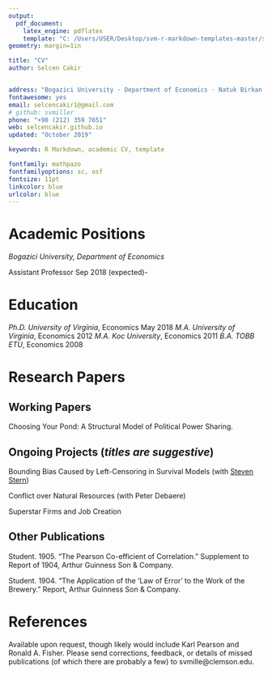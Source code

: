 ```yaml
---
output: 
  pdf_document:
    latex_engine: pdflatex
    template: "C: /Users/USER/Desktop/svm-r-markdown-templates-master/svm-latex-cv.tex"
geometry: margin=1in

title: "CV"
author: Selcen Cakir


address: "Bogazici University · Department of Economics · Natuk Birkan Building 214  · Istanbul 34342, Turkey"
fontawesome: yes
email: selcencakir1@gmail.com
# github: svmiller
phone: "+90 (212) 359 7651"
web: selcencakir.github.io
updated: "October 2019"

keywords: R Markdown, academic CV, template

fontfamily: mathpazo
fontfamilyoptions: sc, osf
fontsize: 11pt
linkcolor: blue
urlcolor: blue
---
```


# Academic Positions

*Bogazici University, Department of Economics*

Assistant Professor \hfill Sep 2018 (expected)-



# Education

*Ph.D. University of Virginia*, Economics \hfill May 2018 
*M.A. University of Virginia*, Economics \hfill 2012
*M.A. Koc University*, Economics \hfill 2011
*B.A. TOBB ETU*, Economics \hfill 2008



# Research Papers

## Working Papers

Choosing Your Pond: A Structural Model of Political Power Sharing.

## Ongoing Projects (_titles are suggestive_)

Bounding Bias Caused by Left-Censoring in Survival Models (with [Steven Stern](https://sites.google.com/site/stevensterneconomics/home))

Conflict over Natural Resources (with Peter Debaere)

Superstar Firms and Job Creation



## Other Publications

Student. 1905. "The Pearson Co-efficient of Correlation." Supplement to Report of 1904, Arthur Guinness Son & Company.

Student. 1904. "The Application of the 'Law of Error' to the Work of the Brewery." Report, Arthur Guinness Son & Company.

# References

Available upon request, though likely would include Karl Pearson and Ronald A. Fisher. Please send corrections, feedback, or details of missed publications (of which there are probably a few) to svmille@clemson.edu.
